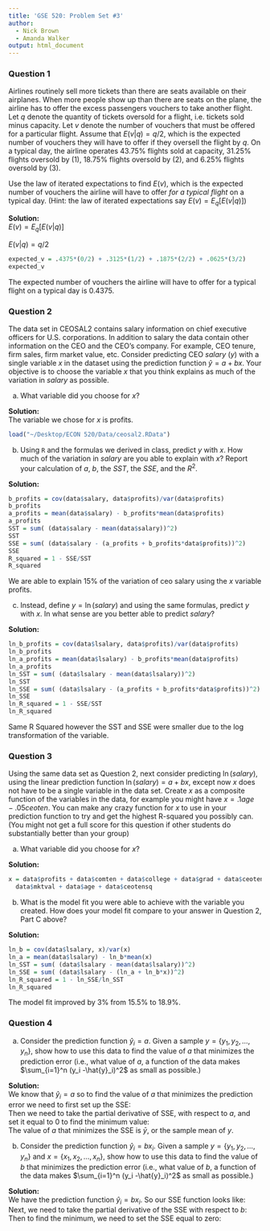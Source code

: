 ```yaml
---
title: 'GSE 520: Problem Set #3'
author: 
  - Nick Brown
  - Amanda Walker
output: html_document
---
```


### Question 1

Airlines routinely sell more tickets than there are seats available on their airplanes.  When more people show up than there are seats on the plane, the airline has to offer the excess passengers vouchers to take another flight.  Let $q$ denote the quantity of tickets oversold for a flight, i.e. tickets sold minus capacity.  Let $v$ denote the number of vouchers that must be offered for a particular flight.  Assume that $E(v | q) = q/2$, which is the expected number of vouchers they will have to offer if they oversell the flight by $q$.  On a typical day, the airline operates 43.75% flights sold at capacity, 31.25% flights oversold by (1), 18.75% flights oversold by (2), and 6.25% flights oversold by (3).

Use the law of iterated expectations to find $E(v)$, which is the expected number of vouchers the airline will have to offer *for a typical flight* on a typical day. (Hint: the law of iterated expectations say $E(v) = E_{q} [ E (v | q)]$)

**Solution:**  
$E(v) = E_{q} [ E (v | q)]$  

$E(v | q) = q/2$  

\begin{align*}
E(v) = & E_{q} [q/2]\\
= & .4365(0/2) + .3125(1/2) + .1875(2/2) + .0625(3/2)\\
\end{align*}

```R
expected_v = .4375*(0/2) + .3125*(1/2) + .1875*(2/2) + .0625*(3/2)
expected_v
```
The expected number of vouchers the airline will have to offer for a typical flight on a typical day is $0.4375$.

### Question 2

The data set in CEOSAL2 contains salary information on chief executive officers for U.S. corporations.   In addition to salary the data contain other information on the CEO and the CEO's company.  For example, CEO tenure, firm sales, firm market value, etc.  Consider predicting CEO $salary$ ($y$) with a single variable $x$ in the dataset using the prediction function $\hat{y} = a + b x$.  Your objective is to choose the variable $x$ that you think explains as much of the variation in $salary$ as possible.  

a. What variable did you choose for $x$?

**Solution:**  
The variable we chose for $x$ is profits.  
```R
load("~/Desktop/ECON 520/Data/ceosal2.RData")
```

b. Using ```R``` and the formulas we derived in class, predict $y$ with $x$.  How much of the variation in $salary$ are you able to explain with $x$?  Report your calculation of $a$, $b$, the $SST$, the $SSE$, and the $R^2$.

**Solution:**  
```R
b_profits = cov(data$salary, data$profits)/var(data$profits)
b_profits
a_profits = mean(data$salary) - b_profits*mean(data$profits)
a_profits
SST = sum( (data$salary - mean(data$salary))^2)
SST
SSE = sum( (data$salary - (a_profits + b_profits*data$profits))^2)
SSE
R_squared = 1 - SSE/SST
R_squared
```

We are able to explain 15% of the variation of ceo salary using the $x$ variable profits.

c. Instead, define $y=\ln(salary)$ and using the same formulas, predict $y$ with $x$.  In what sense are you better able to predict $salary$?
  
**Solution:** 
```R
ln_b_profits = cov(data$lsalary, data$profits)/var(data$profits)
ln_b_profits
ln_a_profits = mean(data$lsalary) - b_profits*mean(data$profits)
ln_a_profits
ln_SST = sum( (data$lsalary - mean(data$lsalary))^2)
ln_SST
ln_SSE = sum( (data$lsalary - (a_profits + b_profits*data$profits))^2)
ln_SSE
ln_R_squared = 1 - SSE/SST
ln_R_squared
```
Same R Squared however the SST and SSE were smaller due to the log transformation of the variable.


### Question 3

Using the same data set as Question 2, next consider predicting $\ln(salary)$, using the linear prediction function $\ln(salary) = a + b x$, except now $x$ does not have to be a single variable in the data set.  Create $x$ as a composite function of the variables in the data, for example you might have $x = .1 age -.05 ceoten$.  You can make any crazy function for $x$ to use in your prediction function to try and get the highest R-squared you possibly can.  (You might not get a full score for this question if other students do substantially better than your group)

a. What variable did you choose for $x$?

**Solution:**  
```R
x = data$profits + data$comten + data$college + data$grad + data$ceoten + data$sales + 
  data$mktval + data$age + data$ceotensq
```


b. What is the model fit you were able to achieve with the variable you created. How does your model fit compare to your answer in Question 2, Part C above?

**Solution:**  
```R
ln_b = cov(data$lsalary, x)/var(x)
ln_a = mean(data$lsalary) - ln_b*mean(x)
ln_SST = sum( (data$lsalary - mean(data$lsalary))^2)
ln_SSE = sum( (data$lsalary - (ln_a + ln_b*x))^2)
ln_R_squared = 1 - ln_SSE/ln_SST
ln_R_squared
```
The model fit improved by 3% from 15.5% to 18.9%.

### Question 4

a. Consider the prediction function $\hat{y}_i = a$.  Given a sample $y = \{y_1,y_2,\ldots,y_n\}$, show how to use this data to find the value of $a$ that minimizes the prediction error (i.e., what value of $a$, a function of the data makes $\sum_{i=1}^n (y_i -\hat{y}_i)^2$ as small as possible.)

**Solution:**  
We know that $\hat{y}_i = a$ so to find the value of $a$ that minimizes the prediction error we need to first set up the SSE:
\begin{align*}
SSE = & \sum_{i=1}^{n}(y_{i}-a)^{2}\\
\end{align*}  
Then we need to take the partial derivative of SSE, with respect to $a$, and set it equal to 0 to find the minimum value:  
\begin{align*}
\dfrac{\partial SSE}{\partial a} = & -2 \sum_{i=1}^{n}(y_{i}-a)\\
0 = & \sum_{i=1}^{n}(y_{i}-a)\\
0 = & \sum_{i=1}^{n}(y_{i}) - n*a\\
n*a = & \sum_{i=1}^{n}(y_{i})\\
a = & \frac{1}{n} \sum_{i=1}^{n}(y_{i})\\
\end{align*}
The value of $a$ that minimizes the SSE is $\bar{y}$, or the sample mean of $y$.  

b. Consider the prediction function $\hat{y}_i = b x_i$.  Given a sample $y = \{y_1,y_2,\ldots,y_n\}$ and $x = \{x_1,x_2,\ldots,x_n\}$, show how to use this data to find the value of $b$ that minimizes the prediction error (i.e., what value of $b$, a function of the data makes $\sum_{i=1}^n (y_i -\hat{y}_i)^2$ as small as possible.)

**Solution:**  
We have the prediction function $\hat{y}_i = b x_i$. So our SSE function looks like:
\begin{align*}
SSE = & \sum_{i=1}^n (y_i - bx_i)^2\\
\end{align*}  
Next, we need to take the partial derivative of the SSE with respect to $b$:
\begin{align*}
\dfrac{\partial SSE}{\partial b} = & -2 \sum_{i=1}^{n}x_i(y_i - bx_i)\\
\end{align*}  
Then to find the minimum, we need to set the SSE equal to zero:
\begin{align*}
0 = & -2 \sum_{i=1}^{n}x_i(y_i - bx_i)\\
= & \sum_{i=1}^{n}x_i(y_i - bx_i)\\
= & \sum_{i=1}^{n}x_i(y_i) - b\sum_{i=1}^{n}x_i(x_i)\\
b = & \frac{\sum_{i=1}^{n}(x_i)(y_i)}{\sum_{i=1}^{n}x_i(x_i)}\\
b = & \frac{\sum_{i=1}^{n}(x_i)(y_i)}{\sum_{i=1}^{n}x_i^2}\\
\end{align*}



